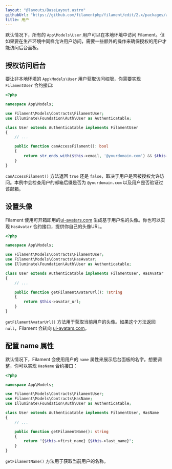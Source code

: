 ```yaml
---
layout: "@layouts/BaseLayout.astro"
githubUrl: "https://github.com/filamentphp/filament/edit/2.x/packages/admin/docs/06-users.md"
title: 用户
---
```


默认情况下，所有的 `App\Models\User` 用户可以在本地环境中访问 Filament。但如果要在生产环境中同样允许用户访问，需要一些额外的操作来确保授权的用户才能访问后台面板。

## 授权访问后台

要让非本地环境的 `App\Models\User` 用户获取访问权限，你需要实现 `FilamentUser` 合约接口:

```php
<?php

namespace App\Models;

use Filament\Models\Contracts\FilamentUser;
use Illuminate\Foundation\Auth\User as Authenticatable;

class User extends Authenticatable implements FilamentUser
{
    // ...

    public function canAccessFilament(): bool
    {
        return str_ends_with($this->email, '@yourdomain.com') && $this->hasVerifiedEmail();
    }
}
```

`canAccessFilament()` 方法返回 `true` 还是 `false`，取决于用户是否被授权允许访问。本例中会检查用户的邮箱后缀是否为 `@yourdomain.com` 以及用户是否验证过该邮箱。 

## 设置头像

Filament 使用可开箱即用的[ui-avatars.com](https://ui-avatars.com) 生成基于用户名的头像。你也可以实现 `HasAvatar` 合约接口，提供你自己的头像URL。

```php
<?php

namespace App\Models;

use Filament\Models\Contracts\FilamentUser;
use Filament\Models\Contracts\HasAvatar;
use Illuminate\Foundation\Auth\User as Authenticatable;

class User extends Authenticatable implements FilamentUser, HasAvatar
{
    // ...

    public function getFilamentAvatarUrl(): ?string
    {
        return $this->avatar_url;
    }
}
```

`getFilamentAvatarUrl()` 方法用于获取当前用户的头像。如果这个方法返回 `null`，Filament 会转向 [ui-avatars.com](https://ui-avatars.com)。

## 配置 name 属性

默认情况下，Filament 会使用用户的 `name` 属性来展示后台面板的名字。想要调整，你可以实现 `HasName` 合约接口：

```php
<?php

namespace App\Models;

use Filament\Models\Contracts\FilamentUser;
use Filament\Models\Contracts\HasName;
use Illuminate\Foundation\Auth\User as Authenticatable;

class User extends Authenticatable implements FilamentUser, HasName
{
    // ...

    public function getFilamentName(): string
    {
        return "{$this->first_name} {$this->last_name}";
    }
}
```

`getFilamentName()` 方法用于获取当前用户的名称。
